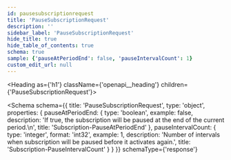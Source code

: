 ```yaml
---
id: pausesubscriptionrequest
title: 'PauseSubscriptionRequest'
description: ''
sidebar_label: 'PauseSubscriptionRequest'
hide_title: true
hide_table_of_contents: true
schema: true
sample: {'pauseAtPeriodEnd': false, 'pauseIntervalCount': 1}
custom_edit_url: null
---
```



<Heading as={'h1'} className={'openapi__heading'} children={'PauseSubscriptionRequest'}></Heading>

<Schema
  schema={{
    title: 'PauseSubscriptionRequest',
    type: 'object',
    properties: {
      pauseAtPeriodEnd: {
        type: 'boolean',
        example: false,
        description: 'If true, the subscription will be paused at the end of the current period.\n',
        title: 'Subscription-PauseAtPeriodEnd'
      },
      pauseIntervalCount: {
        type: 'integer',
        format: 'int32',
        example: 1,
        description:
          'Number of intervals when subscription will be paused before it activates again.',
        title: 'Subscription-PauseIntervalCount'
      }
    }
  }}
  schemaType={'response'}
></Schema>
